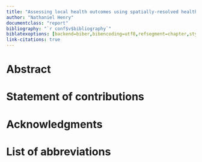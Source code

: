 ```yaml
---
title: "Assessing local health outcomes using spatially-resolved health surveillance data"
author: "Nathaniel Henry"
documentclass: "report"
bibliography: "`r conf$v$bibliography`"
biblatexoptions: [backend=biber,bibencoding=utf8,refsegment=chapter,style=nature,giveninits=true,doi=false,url=true,isbn=false,clearlang=true,defernumbers=true]
link-citations: true
---
```


\pagenumbering{roman}


# Abstract {-}

\begin{spacing}{1.15}

Complete and accurate health information systems are necessary inputs for effective health policy. Full registration of births, deaths, and notifiable infectious diseases across a country ensures that all citizens receive the same legal and health protections. Although many countries maintain civil registration and infectious disease surveillance systems, variation in data completeness often impedes analysis of aggregated health records at the spatial level where policymaking occurs, discouraging greater reliance and investment in these systems.

This thesis aims to integrate health information systems into local health decision-making using spatial modelling approaches. In four case studies, I introduce a class of spatial statistical models based on incomplete vital and health surveillance records that offer insights into the health of a country that would be impossible to derive from other sources.

The Mexican civil registration and vital statistics (CRVS) system serves as an example of a health information system that is nearly complete at the national level, but may still face data completeness challenges in particular localities. I develop a model that synthesizes CRVS and supplementary spatial data sources to estimate both neonatal mortality and and CRVS completeness by municipality across Mexico. This spatial modelling strategy can be applied to a wide array of health outcomes, including notifiable infectious diseases such as tuberculosis (TB). I demonstrate how an analogous model can combine data from a TB prevalence survey and a time series of TB case notifications to estimate TB prevalence as well as case notification completeness across Uganda.

Complete health information systems offer a wide array of benefits to national well-being that extend beyond their informational content. I take a holistic approach to analyze the capacity of India's three health surveillance systems to enable goals set in the Indian National Health Plan.

The COVID-19 pandemic has highlighted gaps in health surveillance capacity worldwide, including in high-income countries where registration was previously considered complete. In Italy, I develop a small-area excess mortality model to estimate the number of misdiagnosed COVID-19 deaths during the first six months of the pandemic. This analysis reveals important information about the mortality dynamics of the pandemic by province, week, age group, and sex.

The results and conclusions of these case studies are discussed with recommendations for how these findings influence our understanding of health information systems and implications for greater integration between health surveillance data and policy.

\end{spacing}


# Statement of contributions {-}

\begin{spacing}{1.15}

My supervisors, Catrin Moore, Pete Gething, and Simon Hay, provided methodological and scientific guidance throughout all stages of this work. Additional contributors for each chapter are listed below.

For Chapter Two, the Mexican National Institute for Geography and Statistics (INEGI) provided data on births and neonatal deaths by municipality. I developed the research question, extracted all data, and developed the underlying statistical model. Bernardo Hernandez provided guidance on factors influencing birth and death registration completeness across Mexico. Michael Chipeta provided guidance for the tuning and validation of the statistical model.

For Chapter Three, data was provided by the Uganda National Tuberculosis and Leprosy Control Programme (NTLP). Tim Lucas, Ewan Cameron, and Dan Weiss provided feedback on early iterations of the joint statistical model. Jennifer Ross at the University of Washington provided guidance on tuberculosis burden estimation methods. Michael Chipeta reviewed this chapter and provided guidance for the sensitivity analyses presented in Appendix \@ref(appendix-to-chapter-three).

The research questions addressed in Chapter Four emerged from a study led by Rakhi Dandona at the Public Health Foundation of India (PHFI), for which I developed the spatial modelling approach: Dandona, R., Kumar, G. A., Henry, N., \textit{et al.} (2020). Subnational mapping of under-5 and neonatal mortality trends in India: the Global Burden of Disease Study 2000–17. \textit{The Lancet}, 395(10237), 1640–1658. I developed the research questions and analysis strategy for Chapter Four in conversation with Catrin Moore and Simon Hay. For the analysis in this chapter, I extended code that was developed by the Local Burden of Disease team at the Institute for Health Metrics and Evaluation (IHME) with assistance from Michael Collison. Stefanie Watson at IHME extracted survey data that was used in this work. Lalit Dandona at PHFI provided guidance on the relationship between health data and policy in India. I produced the model estimates, projections, all figures, and comparisons between data sources presented in this chapter.

For Chapter Five, data was provided by the Italian Institute of Statistics (Istat). Michael Chipeta, Ahmed Elagali, and Michele Nguyen provided guidance for the tuning and validation of the excess mortality statistical model. The work for Chapter Five is currently under review as: Henry, N. \textit{et al.} Variation in COVID-19 excess mortality by age, sex, and province within Italy [submitted to \textit{Scientific Reports}, June 2020]. I would like to thank all co-authors for their contributions to the manuscript and can confirm that the work produced in this thesis is my own. Other paper contributions alongside this thesis are detailed in Appendix E.

\end{spacing}


# Acknowledgments {-}

\begin{spacing}{1.15}

Every thesis is the culmination of a journey---mine was marked by detours, late nights, unexpected joys, and the greatest health crisis in a century. I am extremely grateful to Simon Hay for showing me the potential and the purpose of disease mapping. Thank you also to Pete Gething, who helped me refine a passion for seemingly intractable data into a concrete research project. To Catrin Moore, who offered me her unwavering support through the hardest days of my thesis: thank you for guiding the way.

I would also like to thank the many colleagues who have generously shared their time and knowledge with me. I have been enormously lucky to work with and learn from members of the Malaria Atlas Project, the Oxford AMR group, and the Local Burden of Disease team over the past three years. A special thanks to Michael Chipeta, who went above and beyond to help me grow as a spatial statistician and researcher. I am also enormously grateful to have worked with Jen Ross, whose deep knowledge of and passion for TB research continues to inspire me.

I am hugely appreciative of my office mates and friends who have been by my side, first in person and then in spirit (and Slack), throughout my graduate studies. To my VR and U5M teams, thanks for being the salt of the earth; to my Torch Club friends, thanks for adding the spice to life.

None of this would have been possible without the love and support of my family. Mom and dad, thanks for always believing in my adventures. Lizzie, thanks for always keeping it real.

Finally, I dedicate this thesis to my fiancee Ellen. Four years ago, at a pivotal moment, she asked me what I wanted to wake up to do every day for the rest of my life---this is the start of my answer. Thank you for everything since then and for everything to come.


\setcounter{tocdepth}{3}
\tableofcontents
\addcontentsline{toc}{chapter}{Table of contents}

\listoffigures
\addcontentsline{toc}{chapter}{List of figures}


\listoftables
\addcontentsline{toc}{chapter}{List of tables}
\end{spacing}


# List of abbreviations {-}

\begin{acronym}
  \acro{AHS}{Annual Health Surveys, India}
  \acro{AIS}{AIDS Indicator Surveys}
  \acro{ART}{Antiretroviral therapy}
  \acro{BH}{Birth history}
  \acro{CAR}{Conditional autoregressive}
  \acro{CRS}{Civil Registration System, India}
  \acro{CRVS}{Civil registration and vital statistics}
  \acro{DHS}{Demographic and Health Surveys}
  \acro{DLHS}{District Level Household Surveys, India}
  \acro{EuroMOMO}{European Mortality Monitoring Activity}
  \acro{GLM}{Generalized linear modelling}
  \acro{HAQ}{Health Access and Quality Index}
  \acro{HDI}{Human Development Index}
  \acro{IHME}{Institute for Health Metrics and Evaluation}
  \acro{IID}{Independently and identically distributed}
  \acro{IMR}{Infant mortality rate}
  \acro{INEGI}{National Institute for Geography and Statistics, Mexico}
  \acro{INLA}{Integrated Nested Laplace Approximation}
  \acro{IQR}{Inter-quartile range}
  \acro{KEMRI}{Kenya Medical Research Institute}
  \acro{LMICs}{Low- and middle-income countries}
  \acro{MAP}{Malaria Atlas Project}
  \acro{MICS}{Multiple Indicator Cluster Surveys}
  \acro{MIS}{Malaria Indicator Surveys}
  \acro{NFHS}{National Family Health Surveys, India}
  \acro{NHP}{National Health Policy, India}
  \acro{NMR}{Neonatal mortality rate}
  \acro{NTLP}{National Tuberculosis and Leprosy Programme, Uganda}
  \acro{SCORE}{Survey, Count, Optimize, Review, Enable}
  \acro{SMR}{Standardized mortality ratio}
  \acro{SRS}{Sample Registration System, India}
  \acro{TB}{Tuberculosis}
  \acro{U5MR}{Under-5 mortality rate}
  \acro{UI}{Uncertainty Interval}
  \acro{UN}{United Nations}
  \acro{UN IGME}{United Nations Inter-agency Group on Mortality Estimation}
  \acro{UNICEF}{United Nations Children's Fund}
  \acro{USAID}{United States Agency for International Development}
  \acro{WHO}{World Health Organization}
\end{acronym}
